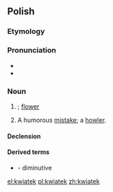 ==Polish==

===Etymology===
{{suffix|kwiat|ek|lang=pl}}

===Pronunciation===
* {{IPA|[ˈkfʲatɛk]|lang=pl}}
* {{audio|Pl-kwiatek.ogg|audio}}

===Noun===
{{pl-noun|m}}

# {{diminutive of|kwiat|lang=pl}}; [[flower]]
# {{context|colloquial|lang=pl}} A humorous [[mistake]]; a [[howler]].

====Declension====
{{pl-decl-noun-masc-inani|kwiat|k|a|kwiatek}}

====Derived terms====
* {{l/pl|kwiatuszek}} - diminutive

[[el:kwiatek]]
[[pl:kwiatek]]
[[zh:kwiatek]]